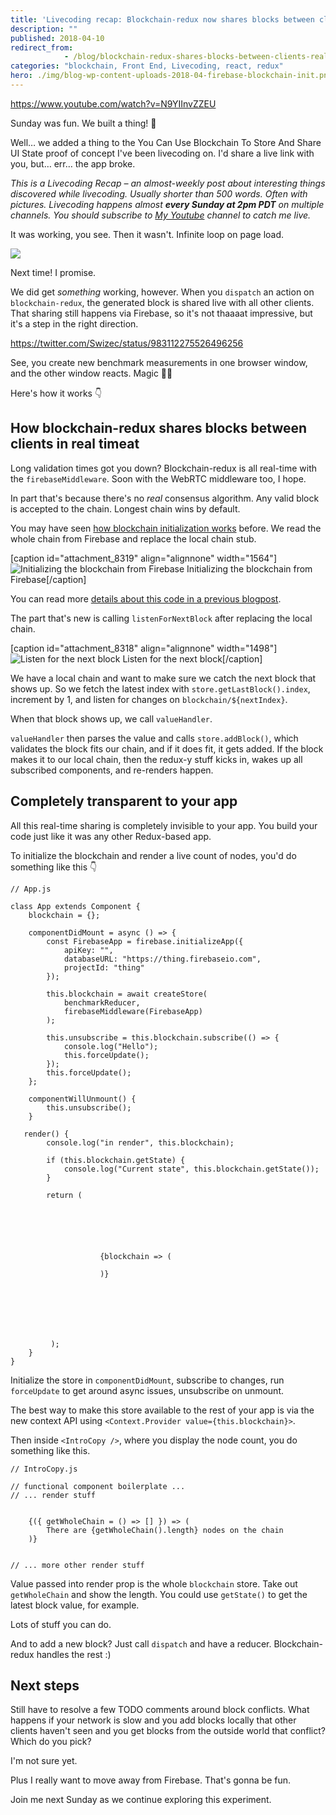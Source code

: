 ```yaml
---
title: 'Livecoding recap: Blockchain-redux now shares blocks between clients in real-time'
description: ""
published: 2018-04-10
redirect_from: 
            - /blog/blockchain-redux-shares-blocks-between-clients-real-time/swizec/8320
categories: "blockchain, Front End, Livecoding, react, redux"
hero: ./img/blog-wp-content-uploads-2018-04-firebase-blockchain-init.png
---
```

https://www.youtube.com/watch?v=N9YIInvZZEU



Sunday was fun. We built a thing! 🎉



Well… we added a thing to the You Can Use Blockchain To Store And Share UI State proof of concept I've been livecoding on. I'd share a live link with you, but… err… the app broke.



_This is a Livecoding Recap – an almost-weekly post about interesting things discovered while livecoding. Usually shorter than 500 words. Often with pictures. Livecoding happens almost **every Sunday at 2pm PDT** on multiple channels. You should subscribe to [My Youtube](https://www.youtube.com/TheSwizec) channel to catch me live._



It was working, you see. Then it wasn't. Infinite loop on page load.



![](./img/media-6lScd4x2D5Oko-giphy.gif)



Next time! I promise.



We did get _something_ working, however. When you `dispatch` an action on `blockchain-redux`, the generated block is shared live with all other clients. That sharing still happens via Firebase, so it's not thaaaat impressive, but it's a step in the right direction.



https://twitter.com/Swizec/status/983112275526496256



See, you create new benchmark measurements in one browser window, and the other window reacts. Magic 🧙‍♂️



Here's how it works 👇



## How blockchain-redux shares blocks between clients in real timeat



Long validation times got you down? Blockchain-redux is all real-time with the `firebaseMiddleware`. Soon with the WebRTC middleware too, I hope.



In part that's because there's no _real_ consensus algorithm. Any valid block is accepted to the chain. Longest chain wins by default.



You may have seen [how blockchain initialization works](https://swizec.com/blog/blockchain-redux-experiment-part-2/swizec/8055) before. We read the whole chain from Firebase and replace the local chain stub.



\[caption id="attachment_8319" align="alignnone" width="1564"]![Initializing the blockchain from Firebase](./img/blog-wp-content-uploads-2018-04-firebase-blockchain-init.png) Initializing the blockchain from Firebase\[/caption]



You can read more [details about this code in a previous blogpost](https://swizec.com/blog/blockchain-redux-experiment-part-2/swizec/8055).



The part that's new is calling `listenForNextBlock` after replacing the local chain.



\[caption id="attachment_8318" align="alignnone" width="1498"]![Listen for the next block](./img/blog-wp-content-uploads-2018-04-wait-for-next-block.png) Listen for the next block\[/caption]



We have a local chain and want to make sure we catch the next block that shows up. So we fetch the latest index with `store.getLastBlock().index`, increment by 1, and listen for changes on `blockchain/${nextIndex}`.



When that block shows up, we call `valueHandler`.



`valueHandler` then parses the value and calls `store.addBlock()`, which validates the block fits our chain, and if it does fit, it gets added. If the block makes it to our local chain, then the redux-y stuff kicks in, wakes up all subscribed components, and re-renders happen.



## Completely transparent to your app



All this real-time sharing is completely invisible to your app. You build your code just like it was any other Redux-based app.



To initialize the blockchain and render a live count of nodes, you'd do something like this 👇



```
// App.js

class App extends Component {
    blockchain = {};

    componentDidMount = async () => {
        const FirebaseApp = firebase.initializeApp({
            apiKey: "",
            databaseURL: "https://thing.firebaseio.com",
            projectId: "thing"
        });

        this.blockchain = await createStore(
            benchmarkReducer,
            firebaseMiddleware(FirebaseApp)
        );

        this.unsubscribe = this.blockchain.subscribe(() => {
            console.log("Hello");
            this.forceUpdate();
        });
        this.forceUpdate();
    };

    componentWillUnmount() {
        this.unsubscribe();
    }

   render() {
        console.log("in render", this.blockchain);

        if (this.blockchain.getState) {
            console.log("Current state", this.blockchain.getState());
        }

        return (
        

            
                

                
                    {blockchain => (
                        
                    )}
                

                

            
        
       
         );
    }
}
```



Initialize the store in `componentDidMount`, subscribe to changes, run `forceUpdate` to get around async issues, unsubscribe on unmount.



The best way to make this store available to the rest of your app is via the new context API using `<Context.Provider value={this.blockchain}>`.



Then inside `<IntroCopy />`, where you display the node count, you do something like this.



```
// IntroCopy.js

// functional component boilerplate ...
// ... render stuff


    {({ getWholeChain = () => [] }) => (
        There are {getWholeChain().length} nodes on the chain
    )}


// ... more other render stuff
```



Value passed into render prop is the whole `blockchain` store. Take out `getWholeChain` and show the length. You could use `getState()` to get the latest block value, for example.



Lots of stuff you can do.



And to add a new block? Just call `dispatch` and have a reducer. Blockchain-redux handles the rest :)



## Next steps



Still have to resolve a few TODO comments around block conflicts. What happens if your network is slow and you add blocks locally that other clients haven't seen and you get blocks from the outside world that conflict? Which do you pick?



I'm not sure yet.



Plus I really want to move away from Firebase. That's gonna be fun.



Join me next Sunday as we continue exploring this experiment.